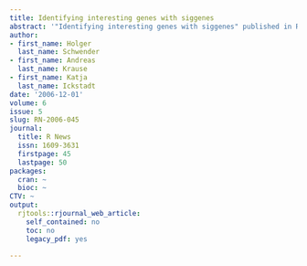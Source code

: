 ```yaml
---
title: Identifying interesting genes with siggenes
abstract: '"Identifying interesting genes with siggenes" published in R News.'
author:
- first_name: Holger
  last_name: Schwender
- first_name: Andreas
  last_name: Krause
- first_name: Katja
  last_name: Ickstadt
date: '2006-12-01'
volume: 6
issue: 5
slug: RN-2006-045
journal:
  title: R News
  issn: 1609-3631
  firstpage: 45
  lastpage: 50
packages:
  cran: ~
  bioc: ~
CTV: ~
output:
  rjtools::rjournal_web_article:
    self_contained: no
    toc: no
    legacy_pdf: yes

---
```


